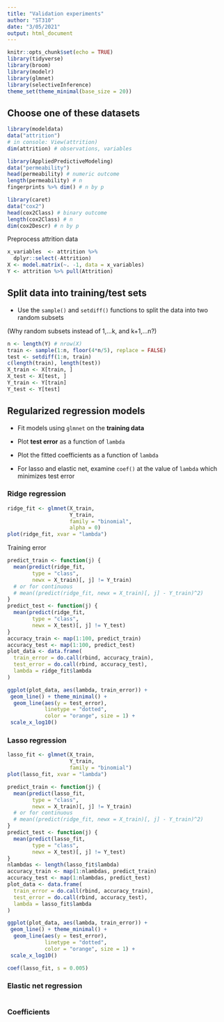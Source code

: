 ```yaml
---
title: "Validation experiments"
author: "ST310"
date: "3/05/2021"
output: html_document
---
```


```r
knitr::opts_chunk$set(echo = TRUE)
library(tidyverse) 
library(broom)     
library(modelr)    
library(glmnet)    
library(selectiveInference)
theme_set(theme_minimal(base_size = 20))
```

## Choose one of these datasets

```r
library(modeldata)
data("attrition")
# in console: View(attrition)
dim(attrition) # observations, variables
```

```r
library(AppliedPredictiveModeling)
data("permeability")
head(permeability) # numeric outcome
length(permeability) # n
fingerprints %>% dim() # n by p
```

```r
library(caret)
data("cox2")
head(cox2Class) # binary outcome
length(cox2Class) # n
dim(cox2Descr) # n by p
```

Preprocess attrition data

```r
x_variables  <- attrition %>% 
  dplyr::select(-Attrition) 
X <- model.matrix(~. -1, data = x_variables) 
Y <- attrition %>% pull(Attrition)
```


## Split data into training/test sets

- Use the `sample()` and `setdiff()` functions to split the data into two random subsets

(Why random subsets instead of 1,...k, and k+1,...n?)

```r
n <- length(Y) # nrow(X)
train <- sample(1:n, floor(4*n/5), replace = FALSE)
test <- setdiff(1:n, train)
c(length(train), length(test))
X_train <- X[train, ]
X_test <- X[test, ]
Y_train <- Y[train]
Y_test <- Y[test]
```

## Regularized regression models

- Fit models using `glmnet` on the **training data**

- Plot **test error** as a function of `lambda`

- Plot the fitted coefficients as a function of `lambda`

- For lasso and elastic net, examine `coef()` at the value of `lambda` which minimizes test error

### Ridge regression

```r
ridge_fit <- glmnet(X_train,
                    Y_train,
                    family = "binomial",
                    alpha = 0)
plot(ridge_fit, xvar = "lambda")
```

Training error

```r
predict_train <- function(j) {
  mean(predict(ridge_fit,
        type = "class",
        newx = X_train)[, j] != Y_train)
  # or for continuous
  # mean((predict(ridge_fit, newx = X_train)[, j] - Y_train)^2)
}
predict_test <- function(j) {
  mean(predict(ridge_fit,
        type = "class",
        newx = X_test)[, j] != Y_test)
}
accuracy_train <- map(1:100, predict_train) 
accuracy_test <- map(1:100, predict_test) 
plot_data <- data.frame(
  train_error = do.call(rbind, accuracy_train),
  test_error = do.call(rbind, accuracy_test),
  lambda = ridge_fit$lambda
) 
```



```r
ggplot(plot_data, aes(lambda, train_error)) +
 geom_line() + theme_minimal() +
  geom_line(aes(y = test_error),
            linetype = "dotted",
            color = "orange", size = 1) +
 scale_x_log10()
```


### Lasso regression

```r
lasso_fit <- glmnet(X_train,
                    Y_train,
                    family = "binomial")
plot(lasso_fit, xvar = "lambda")
```


```r
predict_train <- function(j) {
  mean(predict(lasso_fit,
        type = "class",
        newx = X_train)[, j] != Y_train)
  # or for continuous
  # mean((predict(ridge_fit, newx = X_train)[, j] - Y_train)^2)
}
predict_test <- function(j) {
  mean(predict(lasso_fit,
        type = "class",
        newx = X_test)[, j] != Y_test)
}
nlambdas <- length(lasso_fit$lambda)
accuracy_train <- map(1:nlambdas, predict_train) 
accuracy_test <- map(1:nlambdas, predict_test) 
plot_data <- data.frame(
  train_error = do.call(rbind, accuracy_train),
  test_error = do.call(rbind, accuracy_test),
  lambda = lasso_fit$lambda
) 
```

```r
ggplot(plot_data, aes(lambda, train_error)) +
 geom_line() + theme_minimal() +
  geom_line(aes(y = test_error),
            linetype = "dotted",
            color = "orange", size = 1) +
 scale_x_log10()
```


```r
coef(lasso_fit, s = 0.005)
```


### Elastic net regression

```r

```

### Coefficients

